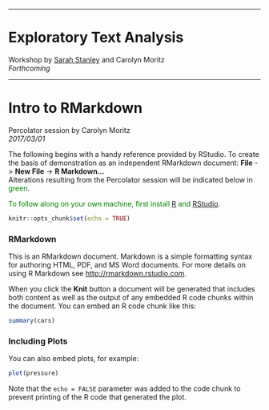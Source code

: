 
********
# Exploratory Text Analysis

Workshop by [Sarah Stanley](https://twitter.com/sarcathtic) and Carolyn Moritz  
*Forthcoming*

********

# Intro to RMarkdown
Percolator session by Carolyn Moritz  
*2017/03/01*

The following begins with a handy reference provided by RStudio. To create the basis of demonstration as an independent RMarkdown document: **File** -> **New File** -> **R Markdown...**  
Alterations resulting from the Percolator session will be indicated below in <span style="color:green">green</span>.

<span style="color:green">To follow along on your own machine, first install [R](https://cran.r-project.org/) and [RStudio](https://www.rstudio.com/products/rstudio/).</span>

```r
knitr::opts_chunk$set(echo = TRUE)
```

### RMarkdown

This is an RMarkdown document. Markdown is a simple formatting syntax for authoring HTML, PDF, and MS Word documents. For more details on using R Markdown see <http://rmarkdown.rstudio.com>.

When you click the **Knit** button a document will be generated that includes both content as well as the output of any embedded R code chunks within the document. You can embed an R code chunk like this:

```r
summary(cars)
```

### Including Plots

You can also embed plots, for example:

```r
plot(pressure)
```

Note that the `echo = FALSE` parameter was added to the code chunk to prevent printing of the R code that generated the plot.